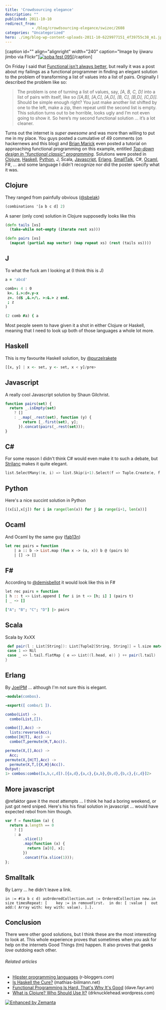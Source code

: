 ```yaml
---
title: 'Crowdsourcing elegance'
description: ""
published: 2011-10-10
redirect_from: 
            - /blog/crowdsourcing-elegance/swizec/2608
categories: "Uncategorized"
hero: ./img/blog-wp-content-uploads-2011-10-6229977151_4f39755c38_m1.jpg
---
```

\[caption id=&quot;&quot; align=&quot;alignright&quot; width=&quot;240&quot; caption=&quot;Image by ijiwaru jimbo via Flickr&quot;][![soba fest 095](./img/blog-wp-content-uploads-2011-10-6229977151_4f39755c38_m1.jpg "soba fest 095")](http://www.flickr.com/photos/17291033@N00/6229977151)\[/caption]

On Friday I said that [Functional isn&#x27;t always better](http://swizec.com/blog/functional-isnt-always-better/swizec/2591 "Functional isn’t always better"), but really it was a post about my failings as a functional programmer in finding an elegant solution to the problem of transforming a list of values into a list of pairs. Originally I described the problem like so:

> The problem is one of turning a list of values, say, _\[A, B, C, D]_ into a list of pairs with itself, like so _\[\[A,B], \[A,C], \[A,D], \[B, C], \[B,D], \[C,D]]._ Should be simple enough right? You just make another list shifted by one to the left, make a zip, then repeat until the second list is empty. This solution turns out to be horrible, looks ugly and I’m not even going to show it. So here’s my second functional solution … it’s a lot cleaner.

Turns out the internet is _super awesome_ and was more than willing to put me in my place. You guys posted a cumulative of 49 comments (on hackernews and this blog) and [Brian Marick](http://exampler.com/) even posted a tutorial on approaching functional programming on this example, entitled _[Top-down design in &quot;functional classic&quot; programming](http://www.exampler.com/blog/2011/10/07/top-down-design-in-functional-classic-programming-2/)._ Solutions were posted in [Clojure](http://clojure.org "Clojure"), [Haskell](http://haskell.org "Haskell (programming language)"), [Python](http://www.python.org/ "Python (programming language)"), J, Scala, [Javascript](http://en.wikipedia.org/wiki/JavaScript "JavaScript"), [Erlang](http://www.erlang.org "Erlang (programming language)"), [SmallTalk](http://en.wikipedia.org/wiki/Smalltalk "Smalltalk"), C#, [Ocaml](http://caml.inria.fr/index.en.html "Objective Caml"), F#, ... and some language I didn&#x27;t recognize nor did the poster specify what it was.

## Clojure

They ranged from painfully obvious ([@sbelak](http://twitter.com/sbelak))

```clojure
(combinations '[a b c d] 2)
```

A saner (only core) solution in Clojure supposedly looks like this

```clojure
(defn tails [xs]
  (take-while not-empty (iterate rest xs)))

(defn pairs [xs]                                            
  (mapcat (partial map vector) (map repeat xs) (rest (tails xs))))
```

## J

To what the fuck am I looking at (I think this is J)

```J
a = 'abcd'

comb=: 4 : 0
 k=. i.>:d=.y-x
 z=. (d$ ,&.>/\. >:&.> z end.
 ; z
)

(2 comb #a) { a
```

Most people seem to have given it a shot in either Clojure or Haskell, meaning that I need to look up both of those languages a whole lot more.

## Haskell

This is my favourite Haskell solution, by [@purzelrakete](https://twitter.com/#!/purzelrakete)

```haskell
[[x, y] | x <- set, y <- set, x < y]/pre>
```

## Javascript

A really cool Javascript solution by Shaun Gilchrist.

```javascript
function pairs(set) {
  return _.isEmpty(set)
    ? []
    : _.map(_.rest(set), function (y) {
        return [_.first(set), y];
      }).concat(pairs(_.rest(set)));
}
```

## C#

For some reason I didn&#x27;t think C# would even make it to such a debate, but [Strilanc](http://news.ycombinator.com/user?id=Strilanc) makes it quite elegant.

```C
list.SelectMany((e, i) => list.Skip(i+1).Select(f => Tuple.Create(e, f)))
```

## Python

Here&#x27;s a nice succint solution in Python

```python
[(x[i],x[j]) for i in range(len(x)) for j in range(i+1, len(x))]
```

## Ocaml

And Ocaml by the same guy ([fab13n](http://news.ycombinator.com/user?id=fab13n))

```ocaml
let rec pairs = function
    | a :: b -> List.map (fun x -> (a, x)) b @ (pairs b)
    | [] -> []
```

## F#

According to [@demisbellot](http://twitter.com/demisbellot) it would look like this in F#

```F
let rec pairs = function 
| h :: t -> List.append [ for i in t -> [h; i] ] (pairs t) 
| _ -> []  

["A"; "B"; "C"; "D"] |> pairs
```

## Scala

Scala by XxXX

```scala
 def pair(l : List[String]): List[Tuple2[String, String]] = l.size match {
 case 1 => Nil
 case _ => l.tail.flatMap { e => List((l.head, e)) } ++ pair(l.tail) 
}
```

## Erlang

By [JoelPM](http://joelpm.com/) ... although I&#x27;m not sure this is elegant.

```erlang
-module(combos).

-export([ combo/1 ]).

combo(List) ->
  combo(List,[]).

combo([],Acc) ->
  lists:reverse(Acc);
combo([H|T], Acc) ->
  combo(T,permute(H,T,Acc)).

permute(X,[],Acc) ->
  Acc;
permute(X,[H|T],Acc) ->
  permute(X,T,[{X,H}|Acc]).
Output:
1> combos:combo([a,b,c,d]).[{a,d},{a,c},{a,b},{b,d},{b,c},{c,d}]2>
```

## More javascript

@refaktor gave it the most attempts ... I think he had a boring weekend, or just got nerd sniped. Here&#x27;s his his final solution in javascript ... would have expected rebol from him though.

```javascript
var f = function (a) {
  return a.length == 0
    ? []
    : a
        .slice(1)
        .map(function (x) {
          return [a[0], x];
        })
        .concat(f(a.slice(1)));
};
```

## Smalltalk

By Larry ... he didn&#x27;t leave a link.

```smalltalk
in := #(a b c d) asOrderedCollection.out := OrderedCollection new.in size timesRepeat: [	key := in removeFirst.	in do: [ :value |  out add:( Array with: key with: value). ].].
```

## Conclusion

There were other good solutions, but I think these are the most interesting to look at. This whole experience proves that sometimes when you ask for help on the internets Good Things (tm) happen. It also proves that geeks _love_ outdoing each other.

###### Related articles

- [Hipster programming languages](http://www.r-bloggers.com/hipster-programming-languages/) (r-bloggers.com)
- [Is Haskell the Cure?](http://mathias-biilmann.net/posts/2011/10/is-haskell-the-cure) (mathias-biilmann.net)
- [Functional Programming Is Hard, That&#x27;s Why It&#x27;s Good](http://dave.fayr.am/posts/2011-08-19-lets-go-shopping.html) (dave.fayr.am)
- [What is Clojure? Who Should Use It?](http://drknucklehead.wordpress.com/2011/10/02/what-is-clojure-who-should-use-it/) (drknucklehead.wordpress.com)

[![Enhanced by Zemanta](http://img.zemanta.com/zemified_e.png?x-id=6bdf0ca8-ad82-4ee8-a403-c51e98c02053)](http://www.zemanta.com/ "Enhanced by Zemanta")